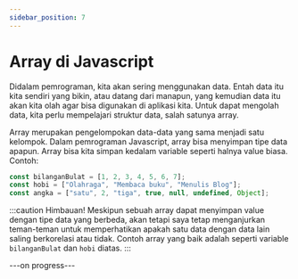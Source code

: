 ```yaml
---
sidebar_position: 7
---
```


# Array di Javascript

Didalam pemrograman, kita akan sering menggunakan data. Entah data itu kita sendiri yang bikin, atau datang dari manapun, yang kemudian data itu akan kita olah agar bisa digunakan di aplikasi kita. Untuk dapat mengolah data, kita perlu mempelajari struktur data, salah satunya array.

Array merupakan pengelompokan data-data yang sama menjadi satu kelompok.
Dalam pemrograman Javascript, array bisa menyimpan tipe data apapun. Array bisa kita simpan kedalam variable seperti halnya value biasa.
Contoh:

```javascript
const bilanganBulat = [1, 2, 3, 4, 5, 6, 7];
const hobi = ["Olahraga", "Membaca buku", "Menulis Blog"];
const angka = ["satu", 2, "tiga", true, null, undefined, Object];
```

:::caution Himbauan!
Meskipun sebuah array dapat menyimpan value dengan tipe data yang berbeda, akan tetapi saya tetap menganjurkan teman-teman untuk memperhatikan apakah satu data dengan data lain saling berkorelasi atau tidak. Contoh array yang baik adalah seperti variable `bilanganBulat` dan `hobi` diatas.
:::

---on progress---
